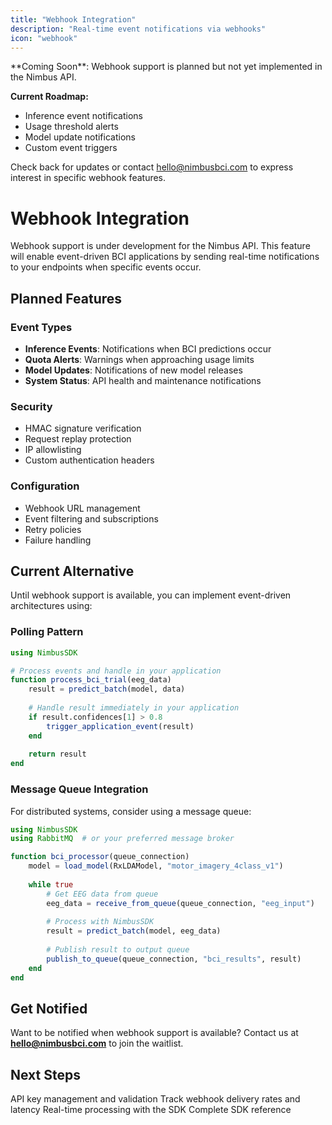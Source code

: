 ```yaml
---
title: "Webhook Integration"
description: "Real-time event notifications via webhooks"
icon: "webhook"
---
```


<Warning>
**Coming Soon**: Webhook support is planned but not yet implemented in the Nimbus API.

**Current Roadmap:**
- Inference event notifications
- Usage threshold alerts
- Model update notifications
- Custom event triggers

Check back for updates or contact hello@nimbusbci.com to express interest in specific webhook features.
</Warning>

# Webhook Integration

Webhook support is under development for the Nimbus API. This feature will enable event-driven BCI applications by sending real-time notifications to your endpoints when specific events occur.

## Planned Features

### Event Types
- **Inference Events**: Notifications when BCI predictions occur
- **Quota Alerts**: Warnings when approaching usage limits
- **Model Updates**: Notifications of new model releases
- **System Status**: API health and maintenance notifications

### Security
- HMAC signature verification
- Request replay protection
- IP allowlisting
- Custom authentication headers

### Configuration
- Webhook URL management
- Event filtering and subscriptions
- Retry policies
- Failure handling

## Current Alternative

Until webhook support is available, you can implement event-driven architectures using:

### Polling Pattern

```julia
using NimbusSDK

# Process events and handle in your application
function process_bci_trial(eeg_data)
    result = predict_batch(model, data)
    
    # Handle result immediately in your application
    if result.confidences[1] > 0.8
        trigger_application_event(result)
    end
    
    return result
end
```

### Message Queue Integration

For distributed systems, consider using a message queue:

```julia
using NimbusSDK
using RabbitMQ  # or your preferred message broker

function bci_processor(queue_connection)
    model = load_model(RxLDAModel, "motor_imagery_4class_v1")
    
    while true
        # Get EEG data from queue
        eeg_data = receive_from_queue(queue_connection, "eeg_input")
        
        # Process with NimbusSDK
        result = predict_batch(model, eeg_data)
        
        # Publish result to output queue
        publish_to_queue(queue_connection, "bci_results", result)
    end
end
```

## Get Notified

Want to be notified when webhook support is available? Contact us at **hello@nimbusbci.com** to join the waitlist.

## Next Steps

<CardGroup cols={2}>
  <Card title="Authentication" icon="key" href="/api-reference/authentication">
    API key management and validation
  </Card>
  <Card title="Analytics" icon="line-chart" href="/api-reference/inference-endpoints">
    Track webhook delivery rates and latency
  </Card>
  <Card title="Streaming Inference" icon="wave-square" href="/api-reference/streaming-api">
    Real-time processing with the SDK
  </Card>
  <Card title="Julia SDK" icon="code" href="/api-reference/julia-sdk">
    Complete SDK reference
  </Card>
</CardGroup>
